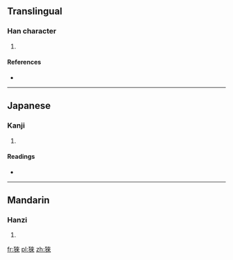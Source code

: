 ==Translingual==

===Han character===
{{Han char|rn=94|rad=犬|as=08|sn=11|four=|canj=大竹木人人 (KHDOO)}}

# {{defn|Han|sort=犬08}}

====References====
* {{Han ref|kx=0712.240|dkj=20471|dj=1124.260|hdz=21352.050|uh=730D|ud=29453}}

----

==Japanese==

===Kanji===
{{ja-kanji|grade=|rs=犬08}}

# {{defn|Japanese|sort=犬08}}

====Readings====
* {{ja-readings|on=[[らい]] (rai), [[り]] (ri)|kun=[[たぬき]] (tanuki)}}

----

==Mandarin==

===Hanzi===
{{cmn-hanzi|pin=[[lái]] ([[lai2]])|wg=lai<sup>2</sup>}}

# {{defn|Mandarin|sort=犬08}}

[[fr:猍]]
[[pl:猍]]
[[zh:猍]]